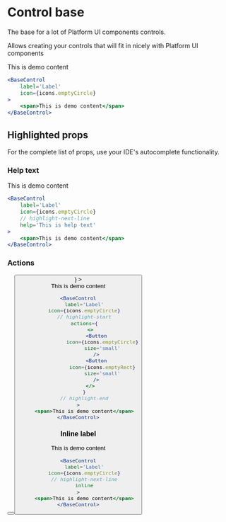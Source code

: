 # Control base


The base for a lot of Platform UI components controls.

Allows creating your controls that will fit in nicely with Platform UI components

<ComponentShowcase>
	<BaseControl
		label='Label'
		icon={icons.emptyCircle}
	>
		<div className='es:w-full es:rounded-lg es:bg-gray-100 es:text-sm es:p-4 es:min-h-40'>
			<span>This is demo content</span>
		</div>
	</BaseControl>
</ComponentShowcase>

```jsx
<BaseControl
	label='Label'
	icon={icons.emptyCircle}
>
	<span>This is demo content</span>
</BaseControl>
```

## Highlighted props

For the complete list of props, use your IDE's autocomplete functionality.

### Help text

<ComponentShowcase>
	<BaseControl
		label='Label'
		icon={icons.emptyCircle}
		help='This is help text'
	>
		<div className='es:w-full es:rounded-lg es:bg-gray-100 es:text-sm es:p-4 es:min-h-40'>
			<span>This is demo content</span>
		</div>
	</BaseControl>
</ComponentShowcase>

```jsx
<BaseControl
	label='Label'
	icon={icons.emptyCircle}
	// highlight-next-line
	help='This is help text'
>
	<span>This is demo content</span>
</BaseControl>
```

### Actions

<ComponentShowcase>
	<BaseControl
		label='Label'
		icon={icons.emptyCircle}
		actions={
			<>
				<Button
					icon={icons.emptyCircle}
					size='small'
				/>
				<Button
					icon={icons.emptyRect}
					size='small'
				/>
			</>
		}
	>
		<div className='es:w-full es:rounded-lg es:bg-gray-100 es:text-sm es:p-4 es:min-h-40'>
			<span>This is demo content</span>
		</div>
	</BaseControl>
</ComponentShowcase>

```jsx
<BaseControl
	label='Label'
	icon={icons.emptyCircle}
	// highlight-start
	actions={
		<>
			<Button
				icon={icons.emptyCircle}
				size='small'
			/>
			<Button
				icon={icons.emptyRect}
				size='small'
			/>
		</>
	}
	// highlight-end
>
	<span>This is demo content</span>
</BaseControl>
```

### Inline label

<ComponentShowcase>
	<BaseControl
		label='Label'
		icon={icons.emptyCircle}
		inline
	>
		<div className='es:w-full es:rounded-lg es:bg-gray-100 es:text-sm es:p-4'>
			<span>This is demo content</span>
		</div>
	</BaseControl>
</ComponentShowcase>

```jsx
<BaseControl
	label='Label'
	icon={icons.emptyCircle}
	// highlight-next-line
	inline
>
	<span>This is demo content</span>
</BaseControl>
```
